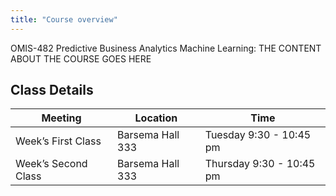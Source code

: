 ```yaml
---
title: "Course overview"
---
```


OMIS-482 Predictive Business Analytics Machine Learning: THE CONTENT ABOUT THE COURSE GOES HERE

## Class Details

| Meeting             | Location         | Time                     |
|---------------------|------------------|--------------------------|
| Week's First Class  | Barsema Hall 333 | Tuesday 9:30 - 10:45 pm  |
| Week's Second Class | Barsema Hall 333 | Thursday 9:30 - 10:45 pm |
